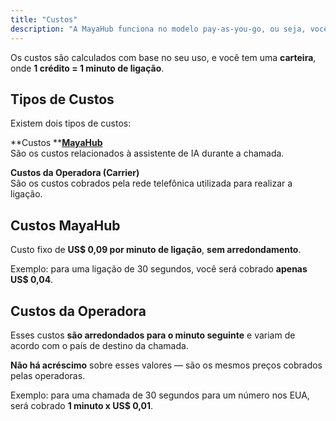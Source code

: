 ```yaml
---
title: "Custos"
description: "A MayaHub funciona no modelo pay-as-you-go, ou seja, você só paga pelo que usar."
---
```


Os custos são calculados com base no seu uso, e você tem uma **carteira**, onde **1 crédito = 1 minuto de ligação**.

## **Tipos de Custos**

Existem dois tipos de custos:

**Custos **[**MayaHub**](http://mayahub.ai)\
São os custos relacionados à assistente de IA durante a chamada.

**Custos da Operadora (Carrier)**\
São os custos cobrados pela rede telefônica utilizada para realizar a ligação.

## **Custos MayaHub**

Custo fixo de **US\$ 0,09 por minuto de ligação**, **sem arredondamento**.

Exemplo: para uma ligação de 30 segundos, você será cobrado **apenas US\$ 0,04**.

## **Custos da Operadora**

Esses custos **são arredondados para o minuto seguinte** e variam de acordo com o país de destino da chamada.

**Não há acréscimo** sobre esses valores — são os mesmos preços cobrados pelas operadoras.

Exemplo: para uma chamada de 30 segundos para um número nos EUA, será cobrado **1 minuto x US\$ 0,01**.